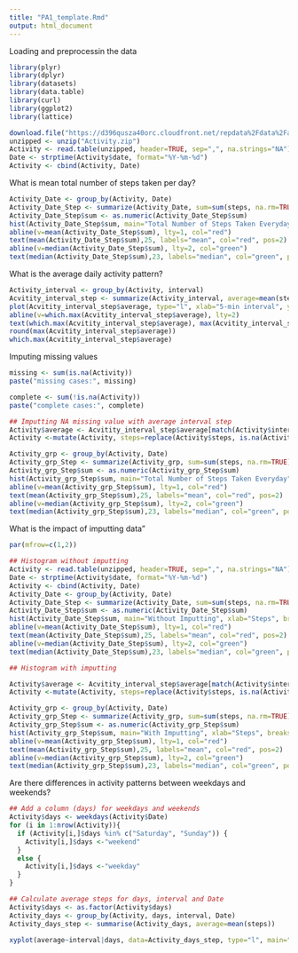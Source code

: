 ```yaml
---
title: "PA1_template.Rmd"
output: html_document
---
```


Loading and preprocessin the data

```r
library(plyr)
library(dplyr)
library(datasets)
library(data.table)
library(curl)
library(ggplot2)
library(lattice)

download.file("https://d396qusza40orc.cloudfront.net/repdata%2Fdata%2Factivity.zip", destfile="Activity.zip", method="curl")
unzipped <- unzip("Activity.zip")
Activity <- read.table(unzipped, header=TRUE, sep=",", na.strings="NA")
Date <- strptime(Activity$date, format="%Y-%m-%d")
Activity <- cbind(Activity, Date)

```

What is mean total number of steps taken per day?
```r
Activity_Date <- group_by(Activity, Date)
Activity_Date_Step <- summarize(Activity_Date, sum=sum(steps, na.rm=TRUE))
Activity_Date_Step$sum <- as.numeric(Activity_Date_Step$sum)
hist(Activity_Date_Step$sum, main="Total Number of Steps Taken Everyday", xlab="Steps", breaks=7)
abline(v=mean(Activity_Date_Step$sum), lty=1, col="red")
text(mean(Activity_Date_Step$sum),25, labels="mean", col="red", pos=2)
abline(v=median(Activity_Date_Step$sum), lty=2, col="green")
text(median(Activity_Date_Step$sum),23, labels="median", col="green", pos=4)
```
What is the average daily activity pattern?
```r
Activity_interval <- group_by(Activity, interval)
Acvitity_interval_step <- summarize(Activity_interval, average=mean(steps, na.rm=TRUE))
plot(Acvitity_interval_step$average, type="l", xlab="5-min interval", ylab="Average Steps", main="Average Daily Activity Pattern")
abline(v=which.max(Acvitity_interval_step$average), lty=2)
text(which.max(Acvitity_interval_step$average), max(Acvitity_interval_step$average), labels="max", pos=4)
round(max(Acvitity_interval_step$average))
which.max(Acvitity_interval_step$average)

```

Imputing missing values

```r
missing <- sum(is.na(Activity))
paste("missing cases:", missing)

complete <- sum(!is.na(Activity))
paste("complete cases:", complete)

## Imputting NA missing value with average interval step
Activity$average <- Acvitity_interval_step$average[match(Activity$interval, Acvitity_interval_step$interval)]
Activity <-mutate(Activity, steps=replace(Activity$steps, is.na(Activity$steps), Activity$average))

Activity_grp <- group_by(Activity, Date)
Activity_grp_Step <- summarize(Activity_grp, sum=sum(steps, na.rm=TRUE))
Activity_grp_Step$sum <- as.numeric(Activity_grp_Step$sum)
hist(Activity_grp_Step$sum, main="Total Number of Steps Taken Everyday", xlab="Steps", breaks=7)
abline(v=mean(Activity_grp_Step$sum), lty=1, col="red")
text(mean(Activity_grp_Step$sum),25, labels="mean", col="red", pos=2)
abline(v=median(Activity_grp_Step$sum), lty=2, col="green")
text(median(Activity_grp_Step$sum),23, labels="median", col="green", pos=4)

```
What is the impact of imputting data"
```r
par(mfrow=c(1,2))

## Histogram without imputting
Activity <- read.table(unzipped, header=TRUE, sep=",", na.strings="NA")
Date <- strptime(Activity$date, format="%Y-%m-%d")
Activity <- cbind(Activity, Date)
Activity_Date <- group_by(Activity, Date)
Activity_Date_Step <- summarize(Activity_Date, sum=sum(steps, na.rm=TRUE))
Activity_Date_Step$sum <- as.numeric(Activity_Date_Step$sum)
hist(Activity_Date_Step$sum, main="Without Imputting", xlab="Steps", breaks=7)
abline(v=mean(Activity_Date_Step$sum), lty=1, col="red")
text(mean(Activity_Date_Step$sum),25, labels="mean", col="red", pos=2)
abline(v=median(Activity_Date_Step$sum), lty=2, col="green")
text(median(Activity_Date_Step$sum),23, labels="median", col="green", pos=4)

## Histogram with imputting

Activity$average <- Acvitity_interval_step$average[match(Activity$interval, Acvitity_interval_step$interval)]
Activity <-mutate(Activity, steps=replace(Activity$steps, is.na(Activity$steps), Activity$average))

Activity_grp <- group_by(Activity, Date)
Activity_grp_Step <- summarize(Activity_grp, sum=sum(steps, na.rm=TRUE))
Activity_grp_Step$sum <- as.numeric(Activity_grp_Step$sum)
hist(Activity_grp_Step$sum, main="With Imputting", xlab="Steps", breaks=7)
abline(v=mean(Activity_grp_Step$sum), lty=1, col="red")
text(mean(Activity_grp_Step$sum),25, labels="mean", col="red", pos=2)
abline(v=median(Activity_grp_Step$sum), lty=2, col="green")
text(median(Activity_grp_Step$sum),23, labels="median", col="green", pos=4)
```

Are there differences in activity patterns between weekdays and weekends?
```r
## Add a column (days) for weekdays and weekends
Activity$days <- weekdays(Activity$Date)
for (i in 1:nrow(Activity)){
  if (Activity[i,]$days %in% c("Saturday", "Sunday")) {
    Activity[i,]$days <-"weekend"
  }
  else {
    Activity[i,]$days <-"weekday"
  }
}

## Calculate average steps for days, interval and Date
Activity$days <- as.factor(Activity$days)
Activity_days <- group_by(Activity, days, interval, Date)
Activity_days_step <- summarise(Activity_days, average=mean(steps))

xyplot(average~interval|days, data=Activity_days_step, type="l", main="Activity Pattern")


```